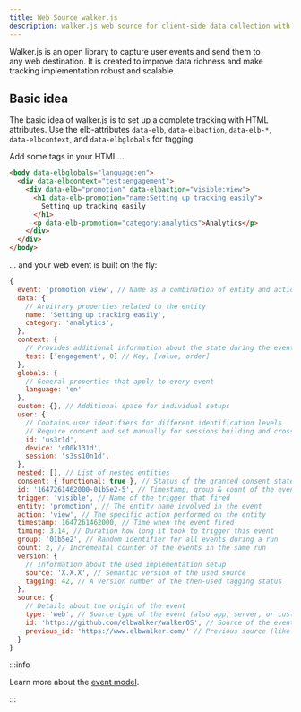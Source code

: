 ```yaml
---
title: Web Source walker.js
description: walker.js web source for client-side data collection with walkerOS.
---
```



<PackageLink github="packages/sources/walkerjs" npm="@elbwalker/walker.js" />

Walker.js is an open library to capture user events and send them to
any&nbsp;<Link to="/docs/destinations/web/">web destination</Link>. It is
created to improve data richness and make tracking implementation robust and
scalable.

## Basic idea

The basic idea of walker.js is to set up a complete tracking with HTML
attributes. Use the elb-attributes `data-elb`, `data-elbaction`, `data-elb-*`,
`data-elbcontext`, and `data-elbglobals`
for&nbsp;<Link to="/docs/sources/walkerjs/tagging">tagging</Link>.

Add some tags in your HTML...

```html
<body data-elbglobals="language:en">
  <div data-elbcontext="test:engagement">
    <div data-elb="promotion" data-elbaction="visible:view">
      <h1 data-elb-promotion="name:Setting up tracking easily">
        Setting up tracking easily
      </h1>
      <p data-elb-promotion="category:analytics">Analytics</p>
    </div>
  </div>
</body>
```

... and your web event is built on the fly:

```js
{
  event: 'promotion view', // Name as a combination of entity and action
  data: {
    // Arbitrary properties related to the entity
    name: 'Setting up tracking easily',
    category: 'analytics',
  },
  context: {
    // Provides additional information about the state during the event
    test: ['engagement', 0] // Key, [value, order]
  },
  globals: {
    // General properties that apply to every event
    language: 'en'
  },
  custom: {}, // Additional space for individual setups
  user: {
    // Contains user identifiers for different identification levels
    // Require consent and set manually for sessions building and cross-device
    id: 'us3r1d',
    device: 'c00k131d',
    session: 's3ss10n1d',
  },
  nested: [], // List of nested entities
  consent: { functional: true }, // Status of the granted consent state(s)
  id: '1647261462000-01b5e2-5', // Timestamp, group & count of the event
  trigger: 'visible', // Name of the trigger that fired
  entity: 'promotion', // The entity name involved in the event
  action: 'view', // The specific action performed on the entity
  timestamp: 1647261462000, // Time when the event fired
  timing: 3.14, // Duration how long it took to trigger this event
  group: '01b5e2', // Random identifier for all events during a run
  count: 2, // Incremental counter of the events in the same run
  version: {
    // Information about the used implementation setup
    source: 'X.X.X', // Semantic version of the used source
    tagging: 42, // A version number of the then-used tagging status
  },
  source: {
    // Details about the origin of the event
    type: 'web', // Source type of the event (also app, server, or custom one)
    id: 'https://github.com/elbwalker/walkerOS', // Source of the event's origin
    previous_id: 'https://www.elbwalker.com/' // Previous source (like referrer)
  }
}
```

:::info

Learn more about the [event model](/docs/walkeros/event-model).

:::
